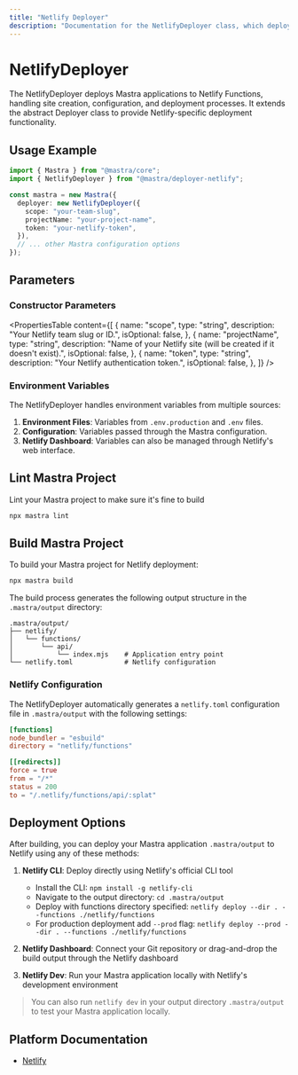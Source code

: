 ```yaml
---
title: "Netlify Deployer"
description: "Documentation for the NetlifyDeployer class, which deploys Mastra applications to Netlify Functions."
---
```


# NetlifyDeployer

The NetlifyDeployer deploys Mastra applications to Netlify Functions, handling site creation, configuration, and deployment processes. It extends the abstract Deployer class to provide Netlify-specific deployment functionality.

## Usage Example

```typescript
import { Mastra } from "@mastra/core";
import { NetlifyDeployer } from "@mastra/deployer-netlify";

const mastra = new Mastra({
  deployer: new NetlifyDeployer({
    scope: "your-team-slug",
    projectName: "your-project-name",
    token: "your-netlify-token",
  }),
  // ... other Mastra configuration options
});
```

## Parameters

### Constructor Parameters

<PropertiesTable
  content={[
    {
      name: "scope",
      type: "string",
      description: "Your Netlify team slug or ID.",
      isOptional: false,
    },
    {
      name: "projectName",
      type: "string",
      description:
        "Name of your Netlify site (will be created if it doesn't exist).",
      isOptional: false,
    },
    {
      name: "token",
      type: "string",
      description: "Your Netlify authentication token.",
      isOptional: false,
    },
  ]}
/>

### Environment Variables

The NetlifyDeployer handles environment variables from multiple sources:

1. **Environment Files**: Variables from `.env.production` and `.env` files.
2. **Configuration**: Variables passed through the Mastra configuration.
3. **Netlify Dashboard**: Variables can also be managed through Netlify's web interface.

## Lint Mastra Project

Lint your Mastra project to make sure it's fine to build

```bash
npx mastra lint
```

## Build Mastra Project

To build your Mastra project for Netlify deployment:

```bash
npx mastra build
```

The build process generates the following output structure in the `.mastra/output` directory:

```
.mastra/output/
├── netlify/
│   └── functions/
│       └── api/
│           └── index.mjs    # Application entry point
└── netlify.toml             # Netlify configuration
```

### Netlify Configuration

The NetlifyDeployer automatically generates a `netlify.toml` configuration file in `.mastra/output` with the following settings:

```toml
[functions]
node_bundler = "esbuild"
directory = "netlify/functions"

[[redirects]]
force = true
from = "/*"
status = 200
to = "/.netlify/functions/api/:splat"
```

## Deployment Options

After building, you can deploy your Mastra application `.mastra/output` to Netlify using any of these methods:

1. **Netlify CLI**: Deploy directly using Netlify's official CLI tool

   - Install the CLI: `npm install -g netlify-cli`
   - Navigate to the output directory: `cd .mastra/output`
   - Deploy with functions directory specified: `netlify deploy --dir . --functions ./netlify/functions`
   - For production deployment add `--prod` flag: `netlify deploy --prod --dir . --functions ./netlify/functions`

2. **Netlify Dashboard**: Connect your Git repository or drag-and-drop the build output through the Netlify dashboard

3. **Netlify Dev**: Run your Mastra application locally with Netlify's development environment

> You can also run `netlify dev` in your output directory `.mastra/output` to test your Mastra application locally.

## Platform Documentation

- [Netlify](https://docs.netlify.com/)
